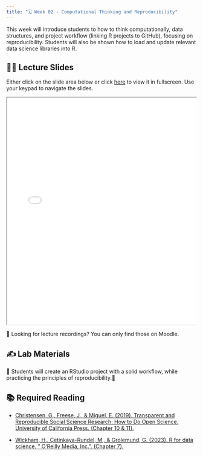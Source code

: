 ```yaml
---
title: "🗓️ Week 02 - Computational Thinking and Reproducibility"
---
```


This week will introduce students to how to think computationally, data structures, and project workflow (linking R projects to GitHub), focusing on reproducibility. Students will also be shown how to load and update relevant data science libraries into R.

## 👨‍🏫 Lecture Slides

Either click on the slide area below or click [here](slides2.qmd) to view it in fullscreen. Use your keypad to navigate the slides.

::: {.container style="position: relative;overflow: hidden;width: 100%;min-height:600px;"}
<iframe src="slides2.html" style="position=absolute;top: 0;left: 0;bottom: 0;right: 0;width: 100%;min-height:600px;">

</iframe>
:::

🎥 Looking for lecture recordings? You can only find those on Moodle.

## ✍️ Lab Materials

🚧 Students will create an RStudio project with a solid workflow, while practicing the principles of reproducibility.🚧

## 📚 Required Reading

-   [Christensen, G., Freese, J., & Miguel, E. (2019). Transparent and Reproducible Social Science Research: How to Do Open Science. University of California Press. (Chapter 10 & 11).](https://ucl.primo.exlibrisgroup.com/discovery/fulldisplay?context=PC&vid=44UCL_INST:UCL_VU2&search_scope=MyInst_and_CI&tab=Everything&docid=cdi_proquest_ebookcentral_EBC5779690)

-   [Wickham, H., Çetinkaya-Rundel, M., & Grolemund, G. (2023). R for data science. " O'Reilly Media, Inc.". (Chapter 7).](https://r4ds.hadley.nz/workflow-scripts)
